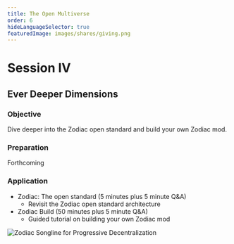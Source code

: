 ```yaml
---
title: The Open Multiverse
order: 6
hideLanguageSelector: true
featuredImage: images/shares/giving.png
---
```


# Session IV

## Ever Deeper Dimensions

### Objective

Dive deeper into the Zodiac open standard and build your own Zodiac mod.

### Preparation

Forthcoming

### Application

- Zodiac: The open standard (5 minutes plus 5 minute Q&A)
    - Revisit the Zodiac open standard architecture
- Zodiac Build (50 minutes plus 5 minute Q&A)
    - Guided tutorial on building your own Zodiac mod

![Zodiac Songline for Progressive Decentralization](/images/build/zodiac_songline.png)